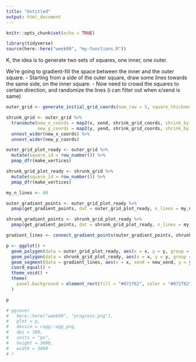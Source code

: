 ```yaml
---
title: "Untitled"
output: html_document
---
```


```r
knitr::opts_chunk$set(echo = TRUE)
```

```r
library(tidyverse)
source(here::here("week09", "my-functions.R"))
```

K, the idea is to generate two sets of squares, one inner, one outer.

We're going to gradient-fill the space between the inner and the outer square.
- Starting from a side of the outer square, draw some lines towards the same side, on the inner square.
- Now need to crowd the squares to certain direction, and randomize the lines (i can filter out when x/xend is same)


```r
outer_grid <- generate_initial_grid_coords(num_row = 5, square_thickness = 1, grid_thickness = 0.2)

shrunk_grid <- outer_grid %>% 
  transmute(new_x_coords = map2(x, xend, shrink_grid_coords, shrink_by = 0.5, x_or_y = "x"),
            new_y_coords = map2(y, yend, shrink_grid_coords, shrink_by = 0.5, x_or_y = "y")) %>% 
  unnest_wider(new_x_coords) %>% 
  unnest_wider(new_y_coords)

outer_grid_plot_ready <- outer_grid %>% 
  mutate(square_id = row_number()) %>% 
  pmap_dfr(make_vertices)

shrunk_grid_plot_ready <- shrunk_grid %>% 
  mutate(square_id = row_number()) %>% 
  pmap_dfr(make_vertices)

my_n_lines <- 40

outer_gradient_points <- outer_grid_plot_ready %>% 
  pmap(get_gradient_points, dat = outer_grid_plot_ready, n_lines = my_n_lines)

shrunk_gradient_points <- shrunk_grid_plot_ready %>% 
  pmap(get_gradient_points, dat = shrunk_grid_plot_ready, n_lines = my_n_lines)

gradient_lines <- connect_gradient_points(outer_gradient_points, shrunk_gradient_points, min_length = 0.4)

p <- ggplot() +
  geom_polygon(data = outer_grid_plot_ready, aes(x = x, y = y, group = square_id), fill = "#e9f7f7") +
  geom_polygon(data = shrunk_grid_plot_ready, aes(x = x, y = y, group = square_id), fill = "#e9f7f7") +
  geom_segment(data = gradient_lines, aes(x = x, xend = new_xend, y = y, yend = new_yend), color = "#072f62") +
  coord_equal() +
  theme_void() +
  theme(
    panel.background = element_rect(fill = "#072f62", color = "#072f62")
  )

p

# ggsave(
#   here::here("week09", "progress.png"),
#   plot = p,
#   device = ragg::agg_png,
#   dpi = 300,
#   units = "px",
#   height = 3000,
#   width = 3000
# )
```

